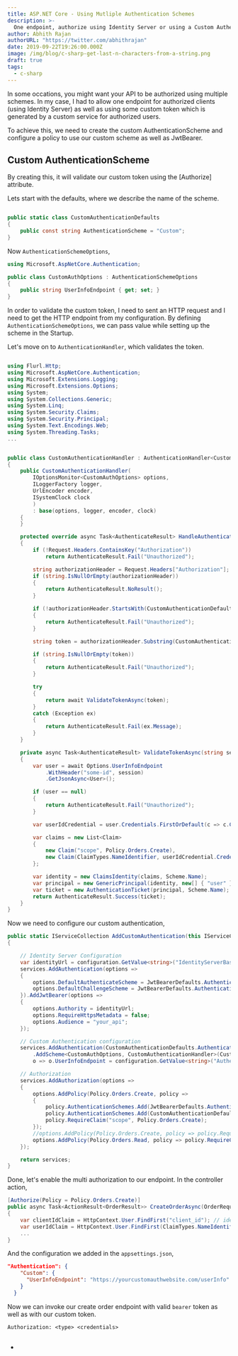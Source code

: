 ```yaml
---
title: ASP.NET Core - Using Mutliple Authentication Schemes
description: >-
  One endpoint, authorize using Identity Server or using a Custom AuthenticationHandler.
author: Abhith Rajan
authorURL: "https://twitter.com/abhithrajan"
date: 2019-09-22T19:26:00.000Z
image: /img/blog/c-sharp-get-last-n-characters-from-a-string.png
draft: true
tags:
  - c-sharp
---
```


In some occations, you might want your API to be authorized using multiple schemes. In my case, I had to allow one endpoint for authorized clients (using Identity Server) as well as using some custom token which is generated by a custom service for authorized users.

To achieve this, we need to create the custom AuthenticationScheme and configure a policy to use our custom scheme as well as JwtBearer.

## Custom AuthenticationScheme

By creating this, it will validate our custom token using the [Authorize] attribute.

Lets start with the defaults, where we describe the name of the scheme.

```cs

public static class CustomAuthenticationDefaults
{
    public const string AuthenticationScheme = "Custom";
}
```

Now `AuthenticationSchemeOptions`,

```cs
using Microsoft.AspNetCore.Authentication;

public class CustomAuthOptions : AuthenticationSchemeOptions
{
    public string UserInfoEndpoint { get; set; }
}

```

In order to validate the custom token, I need to sent an HTTP request and I need to get the HTTP endpoint from my configuration.
By defining `AuthenticationSchemeOptions`, we can pass value while setting up the scheme in the Startup.

Let's move on to `AuthenticationHandler`, which validates the token.

```cs

using Flurl.Http;
using Microsoft.AspNetCore.Authentication;
using Microsoft.Extensions.Logging;
using Microsoft.Extensions.Options;
using System;
using System.Collections.Generic;
using System.Linq;
using System.Security.Claims;
using System.Security.Principal;
using System.Text.Encodings.Web;
using System.Threading.Tasks;
...


public class CustomAuthenticationHandler : AuthenticationHandler<CustomAuthOptions>
{
    public CustomAuthenticationHandler(
        IOptionsMonitor<CustomAuthOptions> options,
        ILoggerFactory logger,
        UrlEncoder encoder,
        ISystemClock clock
        )
        : base(options, logger, encoder, clock)
    {
    }

    protected override async Task<AuthenticateResult> HandleAuthenticateAsync()
    {
        if (!Request.Headers.ContainsKey("Authorization"))
            return AuthenticateResult.Fail("Unauthorized");

        string authorizationHeader = Request.Headers["Authorization"];
        if (string.IsNullOrEmpty(authorizationHeader))
        {
            return AuthenticateResult.NoResult();
        }

        if (!authorizationHeader.StartsWith(CustomAuthenticationDefaults.AuthenticationScheme, StringComparison.OrdinalIgnoreCase))
        {
            return AuthenticateResult.Fail("Unauthorized");
        }

        string token = authorizationHeader.Substring(CustomAuthenticationDefaults.AuthenticationScheme.Length).Trim();

        if (string.IsNullOrEmpty(token))
        {
            return AuthenticateResult.Fail("Unauthorized");
        }

        try
        {
            return await ValidateTokenAsync(token);
        }
        catch (Exception ex)
        {
            return AuthenticateResult.Fail(ex.Message);
        }
    }

    private async Task<AuthenticateResult> ValidateTokenAsync(string session)
    {
        var user = await Options.UserInfoEndpoint
            .WithHeader("some-id", session)
            .GetJsonAsync<User>();

        if (user == null)
        {
            return AuthenticateResult.Fail("Unauthorized");
        }

        var userIdCredential = user.Credentials.FirstOrDefault(c => c.CredentialType == 0);

        var claims = new List<Claim>
        {
            new Claim("scope", Policy.Orders.Create),
            new Claim(ClaimTypes.NameIdentifier, userIdCredential.Credential)
        };

        var identity = new ClaimsIdentity(claims, Scheme.Name);
        var principal = new GenericPrincipal(identity, new[] { "user" });
        var ticket = new AuthenticationTicket(principal, Scheme.Name);
        return AuthenticateResult.Success(ticket);
    }
}
```

Now we need to configure our custom authentication,

```cs
public static IServiceCollection AddCustomAuthentication(this IServiceCollection services, IConfiguration configuration)
{

    // Identity Server Configuration
    var identityUrl = configuration.GetValue<string>("IdentityServerBaseUrl");
    services.AddAuthentication(options =>
    {
        options.DefaultAuthenticateScheme = JwtBearerDefaults.AuthenticationScheme;
        options.DefaultChallengeScheme = JwtBearerDefaults.AuthenticationScheme;
    }).AddJwtBearer(options =>
    {
        options.Authority = identityUrl;
        options.RequireHttpsMetadata = false;
        options.Audience = "your_api";
    });

    // Custom Authentication configuration
    services.AddAuthentication(CustomAuthenticationDefaults.AuthenticationScheme)
        .AddScheme<CustomAuthOptions, CustomAuthenticationHandler>(CustomAuthenticationDefaults.AuthenticationScheme,
        o => o.UserInfoEndpoint = configuration.GetValue<string>("Authentication:Custom:UserInfoEndpoint"));

    // Authorization
    services.AddAuthorization(options =>
    {
        options.AddPolicy(Policy.Orders.Create, policy =>
        {
            policy.AuthenticationSchemes.Add(JwtBearerDefaults.AuthenticationScheme);
            policy.AuthenticationSchemes.Add(CustomAuthenticationDefaults.AuthenticationScheme);
            policy.RequireClaim("scope", Policy.Orders.Create);
        });
        //options.AddPolicy(Policy.Orders.Create, policy => policy.RequireClaim("scope", Policy.Orders.Create));
        options.AddPolicy(Policy.Orders.Read, policy => policy.RequireClaim("scope", Policy.Orders.Read));
    });

    return services;
}

```

Done, let's enable the multi authorization to our endpoint. In the controller action,

```cs
[Authorize(Policy = Policy.Orders.Create)]
public async Task<ActionResult<OrderResult>> CreateOrderAsync(OrderRequest orderRequest)
{
    var clientIdClaim = HttpContext.User.FindFirst("client_id"); // identity server client
    var userIdClaim = HttpContext.User.FindFirst(ClaimTypes.NameIdentifier); // user authenticated using custom auth handler.
    ...
}
```

And the configuration we added in the `appsettings.json`,

```json
"Authentication": {
    "Custom": {
      "UserInfoEndpoint": "https://yourcustomauthwebsite.com/userInfo"
    }
  }
```

Now we can invoke our create order endpoint with valid `bearer` token as well as with our custom token.

```
Authorization: <type> <credentials>
```

##

- [](https://joonasw.net/view/creating-auth-scheme-in-aspnet-core-2)
